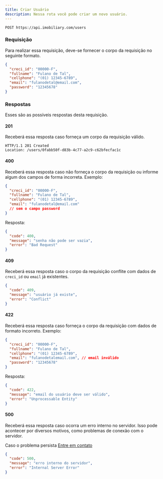 ```yaml
---
title: Criar Usuário
description: Nessa rota você pode criar um novo usuário.
---
```


```http
POST https://api.imobiliary.com/users
```

### Requisição
Para realizar essa requisição, deve-se fornecer o corpo da
requisição no seguinte formato.

```json
{
  "creci_id": "00000-F",
  "fullname": "Fulano de Tal",
  "cellphone": "(01) 12345-6789",
  "email": "fulanodetal@email.com",
  "password": "12345678"
}
```

### Respostas
Esses são as possíveis respostas desta requisição.

#### 201
Receberá essa resposta caso forneça um corpo da requisição válido.

```http
HTTP/1.1 201 Created
Location: /users/0fabb50f-d83b-4c77-a2c9-c62bfecfac1c
```

#### 400
Receberá essa resposta caso não forneça o corpo da requisição ou informe
algum dos campos de forma incorreta. Exemplo:

```json
{
  "creci_id": "00000-F",
  "fullname": "Fulano de Tal",
  "cellphone": "(01) 12345-6789",
  "email": "fulanodetal@email.com"
  // sem o campo password
}
```

Resposta:

```json
{
  "code": 400,
  "message": "senha não pode ser vazia",
  "error": "Bad Request"
}
```

#### 409
Receberá essa resposta caso o corpo da requisição conflite com dados
de `creci_id` ou `email` já existentes.

```json
{
  "code": 409,
  "message": "usuário já existe",
  "error": "Conflict"
}
```

#### 422
Receberá essa resposta caso forneça o corpo da requisição com dados
de formato incorreto. Exemplo:

```json
{
  "creci_id": "00000-F",
  "fullname": "Fulano de Tal",
  "cellphone": "(01) 12345-6789",
  "email": "fulanodetalemail.com", // email inválido
  "password": "12345678"
}
```

Resposta:

```json
{
  "code": 422,
  "message": "email do usuário deve ser válido",
  "error": "Unprocessable Entity"
}
```

#### 500
Receberá essa resposta caso ocorra um erro interno no servidor.
Isso pode acontecer por diversos motivos, como problemas de conexão com o servidor.

Caso o problema persista [Entre em contato](https://docs.imobiliary.com/contato)
```json
{
  "code": 500,
  "message": "erro interno do servidor",
  "error": "Internal Server Error"
}
```